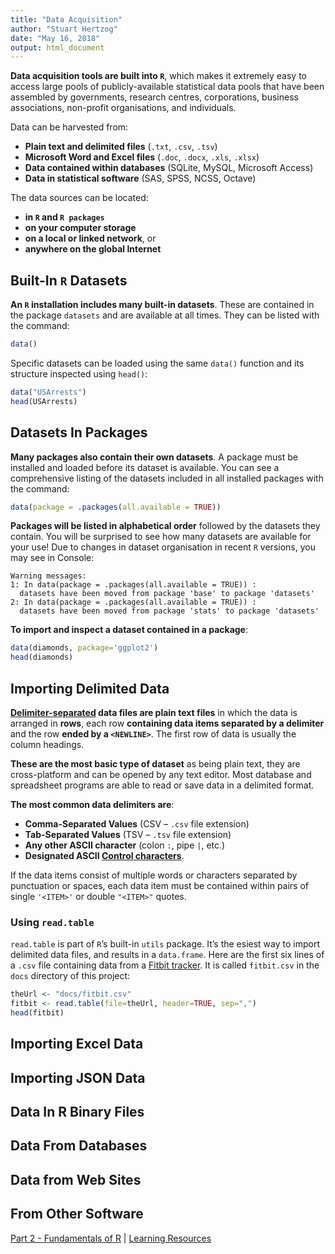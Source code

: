 ```yaml
---
title: "Data Acquisition"
author: "Stuart Hertzog"
date: "May 16, 2018"
output: html_document
---
```


**Data acquisition tools are built into `R`**, which makes it extremely easy to access large pools of publicly-available statistical data pools that have been assembled by governments, research centres, corporations, business associations, non-profit organisations, and individuals.

Data can be harvested from:

* **Plain text and delimited files** (`.txt`, `.csv`, `.tsv`)
* **Microsoft Word and Excel files** (`.doc`, `.docx`, `.xls`, `.xlsx`)
* **Data contained within databases** (SQLite, MySQL, Microsoft Access)
* **Data in statistical software** (SAS, SPSS, NCSS, Octave)

The data sources can be located:

  * **in `R` and `R packages`**
  * **on your computer storage**
  * **on a local or linked network**, or
  * **anywhere on the global Internet**

## Built-In `R` Datasets

**An `R` installation includes many built-in datasets**. These are contained in the package `datasets` and are available at all times. They can be listed with the command:

```r
data()
```

Specific datasets can be loaded using the same `data()` function and its structure inspected using `head()`:

```r
data("USArrests")
head(USArrests)
```

## Datasets In Packages

**Many packages also contain their own datasets**. A package must be installed and loaded before its dataset is available. You can see a comprehensive listing of the datasets included in all installed packages with the command:

```r
data(package = .packages(all.available = TRUE))
```

**Packages will be listed in alphabetical order** followed by the datasets they contain. You will be surprised to see how many datasets are available for your use! Due to changes in dataset organisation in recent `R` versions, you may see in Console:

```
Warning messages:
1: In data(package = .packages(all.available = TRUE)) :
  datasets have been moved from package 'base' to package 'datasets'
2: In data(package = .packages(all.available = TRUE)) :
  datasets have been moved from package 'stats' to package 'datasets'
```

**To import and inspect a dataset contained in a package**:

```r
data(diamonds, package='ggplot2')
head(diamonds)
```

## Importing Delimited Data

**[Delimiter-separated](https://en.wikipedia.org/wiki/Delimiter-separated_values) data files are plain text files** in which the data is arranged in **rows**, each row **containing data items separated by a delimiter** and the row **ended by a `<NEWLINE>`**. The first row of data is usually the column headings.

**These are the most basic type of dataset** as being plain text, they are cross-platform and can be opened by any text editor. Most database and spreadsheet programs are able to read or save data in a delimited format.

**The most common data delimiters are**:

* **Comma-Separated Values** (CSV -- `.csv` file extension)
* **Tab-Separated Values** (TSV -- `.tsv` file extension)
* **Any other ASCII character** (colon `:`, pipe `|`, etc.)
* **Designated ASCII [Control characters](https://en.wikipedia.org/wiki/Control_character#Data_structuring)**.

If the data items consist of multiple words or characters separated by punctuation or spaces, each data item must be contained within pairs of single `'<ITEM>'` or double `"<ITEM>"` quotes.

### Using `read.table`

`read.table` is part of `R`'s built-in `utils` package. It's the esiest way to import delimited data files, and results in a `data.frame`. Here are the first six lines of a `.csv` file containing data from a [Fitbit tracker](https://www.fitbit.com). It is called `fitbit.csv` in the `docs` directory of this project:

```r
theUrl <- "docs/fitbit.csv"
fitbit <- read.table(file=theUrl, header=TRUE, sep=",")
head(fitbit)
```


## Importing Excel Data

## Importing JSON Data

## Data In R Binary Files

## Data From Databases

## Data from Web Sites

## From Other Software


<p class="bottom-navbar"><span class="bottom-navbar-contents"><span class="glyphicon glyphicon-arrow-left"> </span> [<span class="bottom-navbar-link">Part 2 - Fundamentals of R</span>](R_Programming.html) | [<span class="bottom-navbar-link">Learning Resources</span>](R_Learning_Resources.html) <span class="glyphicon glyphicon-arrow-right"></span></span></p>
